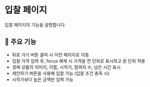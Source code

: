 
<Meta title="Docs/Bid" />

# 입찰 페이지

입찰 페이지의 기능을 설명합니다.

## 📌 주요 기능

- 뒤로 가기 버튼 클릭 시 이전 페이지로 이동
- 입찰 가격 입력 후, focus 해제 시 가격을 천 단위로 표시하고 원 단위 적용
- 경매 상품의 이미지, 이름, 시작가, 참여자 수, 남은 시간 표시
- 제안하기 버튼을 사용해 입찰 가능 (입찰 조건 충족 시)
- 시작가보다 높은 금액만 입력 가능
